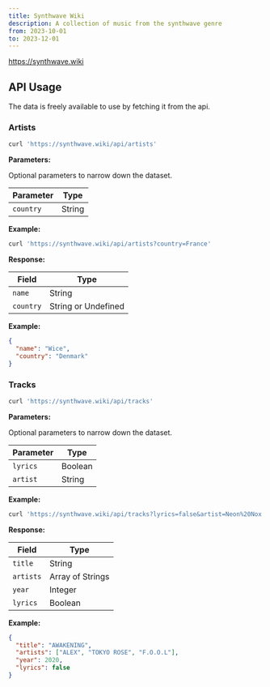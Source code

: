 ```yaml
---
title: Synthwave Wiki
description: A collection of music from the synthwave genre
from: 2023-10-01
to: 2023-12-01
---
```


https://synthwave.wiki

## API Usage

The data is freely available to use by fetching it from the api.

### Artists

```sh
curl 'https://synthwave.wiki/api/artists'
```

**Parameters:**

Optional parameters to narrow down the dataset.

| Parameter | Type   |
| --------- | ------ |
| `country` | String |

**Example:**

```sh
curl 'https://synthwave.wiki/api/artists?country=France'
```

**Response:**

| Field     | Type                |
| --------- | ------------------- |
| `name`    | String              |
| `country` | String or Undefined |

**Example:**

```json
{
  "name": "Wice",
  "country": "Denmark"
}
```

### Tracks

```sh
curl 'https://synthwave.wiki/api/tracks'
```

**Parameters:**

Optional parameters to narrow down the dataset.

| Parameter | Type    |
| --------- | ------- |
| `lyrics`  | Boolean |
| `artist`  | String  |

**Example:**

```sh
curl 'https://synthwave.wiki/api/tracks?lyrics=false&artist=Neon%20Nox'
```

**Response:**

| Field     | Type             |
| --------- | ---------------- |
| `title`   | String           |
| `artists` | Array of Strings |
| `year`    | Integer          |
| `lyrics`  | Boolean          |

**Example:**

```json
{
  "title": "AWAKENING",
  "artists": ["ALEX", "TOKYO ROSE", "F.O.O.L"],
  "year": 2020,
  "lyrics": false
}
```
